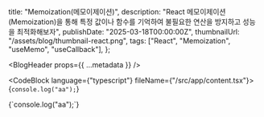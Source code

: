   title: "Memoization(메모이제이션)",
  description:
    "React 메모이제이션(Memoization)을 통해 특정 값이나 함수를 기억하여 불필요한 연산을 방지하고 성능을 최적화해보자",
  publishDate: "2025-03-18T00:00:00Z",
  thumbnailUrl: "/assets/blog/thumbnail-react.png",
  tags: ["React", "Memoization", "useMemo", "useCallback"],
};

<BlogHeader props={{ ...metadata }} />

<article className="blog-content-article">

<CodeBlock language={"typescript"} fileName={"/src/app/content.tsx"}>
{`console.log("aa");`}

</CodeBlock>

<CodeBlock >
{`console.log("aa");`}

</CodeBlock>

</article>
